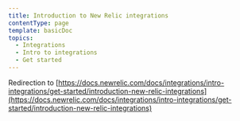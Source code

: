 ```yaml
---
title: Introduction to New Relic integrations
contentType: page
template: basicDoc
topics:
  - Integrations
  - Intro to integrations
  - Get started
---
```


Redirection to [https://docs.newrelic.com/docs/integrations/intro-integrations/get-started/introduction-new-relic-integrations](https://docs.newrelic.com/docs/integrations/intro-integrations/get-started/introduction-new-relic-integrations)
